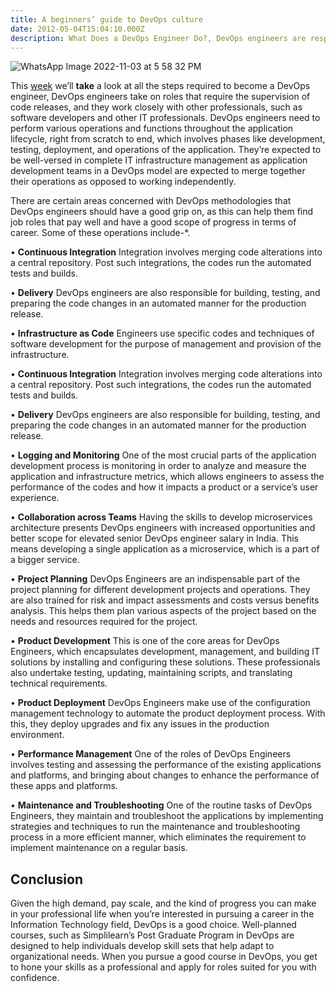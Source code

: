 ```yaml
---
title: A beginners’ guide to DevOps culture
date: 2012-05-04T15:04:10.000Z
description: What Does a DevOps Engineer Do?, DevOps engineers are responsible for building, testing, and preparing the code changes in an automated manner for the production release.
---
```


![WhatsApp Image 2022-11-03 at 5 58 32 PM](https://user-images.githubusercontent.com/102603571/200245733-95be80af-d6c3-45a2-889a-d9c7b57c4e52.jpeg)

This [week](/wdwdw) we’ll **take** a look at all the steps required to become a DevOps engineer, DevOps engineers take on roles that require the supervision of code releases, and they work closely with other professionals, such as software developers and other IT professionals. DevOps engineers need to perform various operations and functions throughout the application lifecycle, right from scratch to end, which involves phases like development, testing, deployment, and operations of the application. They’re expected to be well-versed in complete IT infrastructure management as application development teams in a DevOps model are expected to merge together their operations as opposed to working independently.

There are certain areas concerned with DevOps methodologies that DevOps engineers should have a good grip on, as this can help them find job roles that pay well and have a good scope of progress in terms of career. Some of these operations include-\*.

• **Continuous Integration**
Integration involves merging code alterations into a central repository. Post such integrations, the codes run the automated tests and builds.

• **Delivery**
DevOps engineers are also responsible for building, testing, and preparing the code changes in an automated manner for the production release.

• **Infrastructure as Code**
Engineers use specific codes and techniques of software development for the purpose of management and provision of the infrastructure.

• **Continuous Integration**
Integration involves merging code alterations into a central repository. Post such integrations, the codes run the automated tests and builds.

• **Delivery**
DevOps engineers are also responsible for building, testing, and preparing the code changes in an automated manner for the production release.

• **Logging and Monitoring**
One of the most crucial parts of the application development process is monitoring in order to analyze and measure the application and infrastructure metrics, which allows engineers to assess the performance of the codes and how it impacts a product or a service’s user experience.

•  **Collaboration across Teams**
Having the skills to develop microservices architecture presents DevOps engineers with increased opportunities and better scope for elevated senior DevOps engineer salary in India. This means developing a single application as a microservice, which is a part of a bigger service.

 •  **Project Planning**
DevOps Engineers are an indispensable part of the project planning for different development projects and operations. They are also trained for risk and impact assessments and costs versus benefits analysis. This helps them plan various aspects of the project based on the needs and resources required for the project.

•  **Product Development**
This is one of the core areas for DevOps Engineers, which encapsulates development, management, and building IT solutions by installing and configuring these solutions. These professionals also undertake testing, updating, maintaining scripts, and translating technical requirements.

•  **Product Deployment**
DevOps Engineers make use of the configuration management technology to automate the product deployment process. With this, they deploy upgrades and fix any issues in the production environment.

•  **Performance Management**
One of the roles of DevOps Engineers involves testing and assessing the performance of the existing applications and platforms, and bringing about changes to enhance the performance of these apps and platforms.

• **Maintenance and Troubleshooting**
One of the routine tasks of DevOps Engineers, they maintain and troubleshoot the applications by implementing strategies and techniques to run the maintenance and troubleshooting process in a more efficient manner, which eliminates the requirement to implement maintenance on a regular basis. 

## Conclusion
Given the high demand, pay scale, and the kind of progress you can make in your professional life when you’re interested in pursuing a career in the Information Technology field, DevOps is a good choice. Well-planned courses, such as Simplilearn’s Post Graduate Program in DevOps are designed to help individuals develop skill sets that help adapt to organizational needs. When you pursue a good course in DevOps, you get to hone your skills as a professional and apply for roles suited for you with confidence. 
